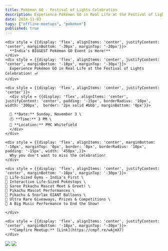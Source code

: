 ```yaml
---
title: Pokémon GO - Festival of Lights Celebration
description: Experience Pokémon GO in Real Life at the Festival of Lights Celebration! 🪔
date: 2024-11-03
tags: ["offline-meetups", "pokemon"]
published: true
---
```


<div class="flex flex-col md:flex-row gap-4">

  <div class="place-items:center">

    <div style = {{display: 'flex', alignItems: 'center', justifyContent: 'center', marginBottom: '-30px', marginTop: '-20px'}}>
      **India's BIGGEST Pokémon GO Event is Here!**
    </div>
    <div style = {{display: 'flex', alignItems: 'center', justifyContent: 'center', marginBottom: '-10px', marginTop: '-30px'}}>
      Experience Pokémon GO in Real Life at the Festival of Lights Celebration! 🪔
    </div>

    <div style = {{display: 'flex', alignItems: 'center', justifyContent: 'center'}}>
      <div style = {{display: 'flex', alignItems: 'center', justifyContent: 'center', padding: '-15px', borderRadius: '10px', width: '300px',  border: '2px solid #bbb', marginBottom: '0px'}}>

      📅 **Date:** Sunday, November 3 \
      🕙 **Time:** 3 PM \
      📍 **Location:** PMC Whitefield
      </div>
    </div>

    <div style = {{display: 'flex', alignItems: 'center', marginBottom: '-10px', marginTop: '0px', border: '0px', borderRadius: '10px', padding: '-15px', width: '450px',}}>
      Why you don't want to miss the celebration!
    </div>

    <div style = {{display: 'flex', alignItems: 'center', justifyContent: 'center', marginBottom: '-10px', marginTop: '-30px'}}>
    🗼 Life-Sized Gyms - India's First \
    📍 Interactive Life-Sized Pokéstops \
    🥻 Saree Pikachu Mascot Meet & Greet! \
    🪇 Pikachu Mascot Performances \
    🎈 Pikachu & Snorlax GIANT Balloons \
    🎁 Ultra Rare Giveaways, Prizes & Competitions \
    🎸 A Big Music Performance to End the Show! 
    
    </div>

    <div style = {{display: 'flex', alignItems: 'center', justifyContent: 'center', marginBottom: '-10px', marginTop: '-30px'}}>
      **Campfire Meetup:** [Link](https://cmpf.re/wAjmX7)
    </div>
  </div>

  <div>
  <img src="/images/events/pokemon-festival-of-lights-1.webp"/>
  <img src="/images/events/pokemon-festival-of-lights-2.webp"/>
  </div>
</div>
